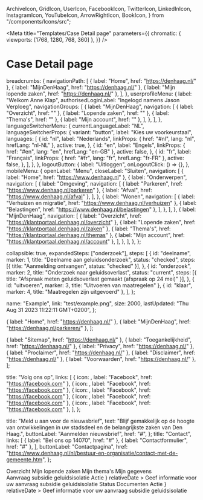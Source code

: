   ArchiveIcon,
  GridIcon,
  UserIcon,
  FacebookIcon,
  TwitterIcon,
  LinkedInIcon,
  InstagramIcon,
  YouTubeIcon,
  ArrowRightIcon,
  BookIcon,
} from "/components/Icons/src";



<Meta
  title="Templates/Case Detail page"
  parameters={{
    chromatic: { viewports: [1768, 1280, 768, 360] },
  }}
/>

# Case Detail page

  breadcrumbs: {
    navigationPath: [
      { label: "Home", href: "https://denhaag.nl/" },
      { label: "MijnDenHaag", href: "https://denhaag.nl/" },
      { label: "Mijn lopende zaken", href: "https://denhaag.nl/" },
    ],
  },
  userprofileMenu: {
    label: "Welkom Anne Klap",
    authorisedLoginLabel: "Ingelogd namens Jason Verploeg",
    navigationGroups: [
      {
        label: "MijnDenHaag",
        navigation: [
          { label: "Overzicht", href: "" },
          { label: "Lopende zaken", href: "" },
          { label: "Thema's", href: "" },
          { label: "Mijn account", href: "" },
        ],
      },
    ],
  },
  languageSwitcherMenu: {
    currentLanguageLabel: "NL",
    languageSwitcherProps: {
      variant: "button",
      label: "Kies uw voorkeurstaal",
      languages: [
        {
          id: "nl",
          label: "Nederlands",
          linkProps: { href: "#nl", lang: "nl", hrefLang: "nl-NL" },
          active: true,
        },
        {
          id: "en",
          label: "Engels",
          linkProps: { href: "#en", lang: "en", hrefLang: "en-GB" },
          active: false,
        },
        {
          id: "fr",
          label: "Français",
          linkProps: { href: "#fr", lang: "fr", hrefLang: "fr-FR" },
          active: false,
        },
      ],
    },
  },
  logoutButton: {
    label: "Uitloggen",
    onLogoutClick: () => {},
  },
  mobileMenu: {
    openLabel: "Menu",
    closeLabel: "Sluiten",
    navigation: [
      { label: "Home", href: "https://www.denhaag.nl" },
      {
        label: "Onderwerpen",
        navigation: [
          {
            label: "Omgeving",
            navigation: [
              { label: "Parkeren", href: "https://www.denhaag.nl/parkeren" },
              { label: "Afval", href: "https://www.denhaag.nl/afval" },
            ],
          },
          {
            label: "Wonen",
            navigation: [
              { label: "Verhuizen en migratie", href: "https://www.denhaag.nl/verhuizen" },
              { label: "Belastingen", href: "https://www.denhaag.nl/belastingen" },
            ],
          },
        ],
      },
      {
        label: "MijnDenHaag",
        navigation: [
          { label: "Overzicht", href: "https://klantportaal.denhaag.nl/overzicht" },
          { label: "Lopende zaken", href: "https://klantportaal.denhaag.nl/zaken" },
          { label: "Thema's", href: "https://klantportaal.denhaag.nl/themas" },
          { label: "Mijn account", href: "https://klantportaal.denhaag.nl/account" },
        ],
      },
    ],
  },
};

  collapsible: true,
  expandedSteps: ["onderzoek"],
  steps: [
    {
      id: "deelname",
      marker: 1,
      title: "Deelname aan geluidsonderzoek",
      status: "checked",
      steps: [{ title: "Aanmelding ontvangen", status: "checked" }],
    },
    {
      id: "onderzoek",
      marker: 2,
      title: "Onderzoek naar geluidsoverlast",
      status: "current",
      steps: [{ title: "Afspraak meten geluidsoverlast gemaakt (afspraak op 24 mei)" }],
    },
    { id: "uitvoeren", marker: 3, title: "Uitvoeren van maatregelen" },
    { id: "klaar", marker: 4, title: "Maatregelen zijn uitgevoerd" },
  ],
};

  name: "Example",
  link: "test/example.png",
  size: 2000,
  lastUpdated: "Thu Aug 31 2023 11:22:11 GMT+0200",
};

  { label: "Home", href: "https://denhaag.nl/" },
  { label: "MijnDenHaag", href: "https://denhaag.nl/parkeren/" },
];

  { label: "Sitemap", href: "https://denhaag.nl/" },
  { label: "Toegankelijkheid", href: "https://denhaag.nl/" },
  { label: "Privacy", href: "https://denhaag.nl/" },
  { label: "Proclaimer", href: "https://denhaag.nl/" },
  { label: "Disclaimer", href: "https://denhaag.nl/" },
  { label: "Voorwaarden", href: "https://denhaag.nl/" },
];

  title: "Volg ons op",
  links: [
    { icon: <FacebookIcon />, label: "Facebook", href: "https://facebook.com" },
    { icon: <TwitterIcon />, label: "Facebook", href: "https://facebook.com" },
    { icon: <LinkedInIcon />, label: "Facebook", href: "https://facebook.com" },
    { icon: <InstagramIcon />, label: "Facebook", href: "https://facebook.com" },
    { icon: <YouTubeIcon />, label: "Facebook", href: "https://facebook.com" },
  ],
};

  title: "Meld u aan voor de nieuwsbrief",
  text: "Blijf gemakkelijk op de hoogte van ontwikkelingen in uw stadsdeel en de belangrijkste zaken van Den Haag.",
  buttonLabel: "Aanmelden nieuwsbrief",
  href: "#",
};
  title: "Contact",
  links: [
    { label: "Bel ons op 14070", href: "#" },
    { label: "Contactformulier", href: "#" },
  ],
  buttonLabel: "Contactpagina",
  href: "https://www.denhaag.nl/nl/bestuur-en-organisatie/contact-met-de-gemeente.htm",
};


<Canvas>
  <Story name="Case Detail page">
    <Page>
      <PageHeader>
        <HeaderLogic {...exampleArgs} />
      </PageHeader>
      <ResponsiveContent className="denhaag-page-content denhaag-responsive-content--sidebar">
        <Sidenav>
          <SidenavList>
            <SidenavItem>
              <SidenavLink>
                <GridIcon />
                Overzicht
              </SidenavLink>
            </SidenavItem>
            <SidenavItem>
              <SidenavLink current={true}>
                <ArchiveIcon />
                Mijn lopende zaken
              </SidenavLink>
            </SidenavItem>
            <SidenavItem>
              <SidenavLink>
                <BookIcon />
                Mijn thema's
              </SidenavLink>
            </SidenavItem>
            <SidenavItem>
              <SidenavLink>
                <UserIcon />
                Mijn gegevens
              </SidenavLink>
            </SidenavItem>
          </SidenavList>
        </Sidenav>
        <main className="denhaag-page-content__main">
          <Heading2>Aanvraag subsidie geluidsisolatie</Heading2>
          <Action
            className="denhaag-page-content__task"
            deadline={new Date().setDate(new Date().getDate() + 3)}
            actions={
              <a href="#example" class="denhaag-button">
                Actie
              </a>
            }
            relativeDate
          >
            Geef informatie voor uw aanvraag subsidie geluidsisolatie
          </Action>
          <Heading3 className="denhaag-page-content__heading">Status</Heading3>
          <Status {...progressStepsData}></Status>
          <Heading3 className="denhaag-page-content__heading">Documenten</Heading3>
          <File {...linkData} />
          <Action
            className="denhaag-page-content__task"
            deadline={new Date().setDate(new Date().getDate() + 3)}
            actions={
              <a href="#example" class="denhaag-button">
                Actie
              </a>
            }
            relativeDate
          >
            Geef informatie voor uw aanvraag subsidie geluidsisolatie
          </Action>
        </main>
      </ResponsiveContent>
      <PageFooter>
        <Footer
          newsletterData={newsletterData}
          contactData={contactData}
          legalData={footerLegalData}
          copyrightLabel={copyright}
          socialData={footerSocialData}
        />
      </PageFooter>
    </Page>
  </Story>
</Canvas>
